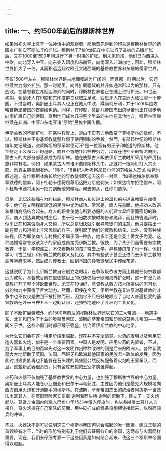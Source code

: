 ```yaml
---
---
---
```

title: 一、约1500年前后的穆斯林世界
---



如果当初火星上真有一位神话中的观察者，那他首先得到的印象是穆斯林世界的范围之广和它不断进行的扩张。穆斯林于7和8世纪在中东进行了最初的迅猛扩张后，又在1000至1500年间进行了另一时期的扩张。到末尾阶段，他们已向西进入中欧，向北穿入中亚。向东突入印度和东南亚，向南深入非洲内地；因此，穆斯林世界扩大了一倍，其面积远远超过欧亚大陆西端的基督教世界和东端的儒家世界。

不仅1500年左右，穆斯林世界是占地面积最为广阔的，而且那一时期以后，它还继续大力向外扩张。那一时期里，向外扩展疆域的并非如通常所以为的那样，只有西欧。在基督教世界抵达海外的同时，穆斯林世界也正在陆上进行扩张。16世纪初期，葡萄牙人在印度和东印度群岛获取立足点，西班牙人在美洲大陆征服一个帝国。不过当时，奥斯曼土耳其人也正在闯入中欧，蹂躏匈牙利，并于1529年围攻哈普斯堡帝国的首都维也纳。同样，在印度，莫卧儿帝国杰出的皇帝也正在稳步地向南扩展自己的帝国，直到他们成为几乎整个半岛的主地在其他地方，穆斯林信仰继续在非洲、中亚和东南亚诸"原始"民族中间传播。

伊斯兰教的不断扩张，在某种程度上，是由于它有力地改变了非穆斯林的信仰，不过，穆斯林并不象基督教徒那样惯于使用强制的手段。然而，有部15世纪的穆斯林编年史记载道，突厥斯坦的穆罕默德可汗"是一位富有的王子和地道的穆斯林。他坚持走正义和公正的道路，而且不懈地作出种种努力，以致在他神圣的统治期间，蒙古人的大部分部落都成为穆斯林。他在使蒙古人皈依伊斯兰教时所采用的严厉措施非常有名。例如，如果蒙古人有谁不戴穆斯林头巾，那就将一根蹄钉打入其头部。愿真主赐福酬报他。"同样，18世纪末叶考察尼日尔河的苏格兰人芒戈·帕克也叙述道，有位穆斯林酋长给他的异教徒邻居送去这样一封信："如果达梅尔信奉穆罕默德的信仰，阿卜杜勒卡德将屈尊用这把刀给他剃头；如果达梅尔拒绝信奉，阿卜杜勒卡德将用另一把刀割断他的喉咙。何去何从，任你们选择。"

但是，比起这些强有力的措施，穆斯林商人和传道士的温和的布道说教要有效得多；他们在文明程度较低的民族中尤为成功。常常是，商人先露面，他把劝人改宗和推销商品结合起来。商人的职业使他与所要劝服的人们建立起经常而密切的联系。商人到达异教徒村庄后，由于他一日数次按时祷告和跪拜，而且祷告跪拜时，似乎正在和某位隐身人交谈，所以总是很快就引起异教徒们的注意。他只要摆出一副在智力和道德上非常优越的样子，就引起了他们的尊敬和信任。此外，没有种族歧视，因为即使商人与村民们不属于同一种族，他多半还是会娶土著女子为妻。这种通婚常常导致该女子的家庭成员接受伊斯兰教。很快，为了孩子们而需要有宗教教育，于是，学校建立，不仅穆斯林的孩子常去上学，异教徒的孩子也一样。他们学习《古兰径》和伊斯兰教的教义及礼仪。其中有些孩子甚至还进而去伊斯兰教的高等学府求学，然后成为传教士，回到本国的异教徒居民中传经布道。

这就说明了为什么伊斯兰教自它创立之时起，在争取皈依者方面比其他任何宗教都远为成功。基督教目前在信徒数目上的优势仅始于欧洲海外扩张时，这一扩张为基督教打开了整个非欧亚世界。尤其在19世纪，基督教从西方技术所提供的无可比拟的物力中获得了巨大动力。然而，即使在今天，伊斯兰教在非洲反对基督教的斗争中也不仅仅是做到不被打败而已，因为它不只极好地顺应了当地人普遍接受的基督教站在外来白种主人一边的认识，还独特地适应了非洲的土著文化。

除了不断扩展疆域外，约1500年前后的穆斯林世界还以它的三大帝国——地跨中东、北非和巴尔干半岛的奥斯曼帝国、波斯的萨菲帝国和印度的莫卧儿帝国——而闻名于世。这些帝国当时都已臻于强盛，统治着伊斯兰教的中心地带。

为什么它们会在这一特定阶段里崛起，现在并不完全清楚。火药的发明以及利用它造火器和火炮，似乎是一个重要因素。中国人是发明、应用火药的先驱者，不过，为了军事上的目的而率先对这一发明作出种种改进的则是后来的欧洲人。各种新武器大大地帮助了英国、法国、西班牙和欧洲其他国家的民族君主政体的发展，因为此时封建贵族再也不能躲在石头建的城堡里公然反抗配备着火炮的王室军队，而且，这些新武器很昂贵，只有金库充裕的王室才购置得起。

火药和火器不仅加强了基督教世界的中心力量，也加强了穆斯林世界的中心力量。奥斯曼土耳其人能在小亚细亚和巴尔干半岛获胜，主要因为他们是最先大规模地向西方借用火炮和开炮能手的穆斯林。在波斯，萨菲帝国杰出的统治者阿拔斯一世效法土耳其人，在英国冒险家安东尼·谢利和罗伯特·谢利的帮助下，建立了一支火炮部队。莫卧儿帝国的创建人巴布尔干1523年侵入印度时，也以奥斯曼土耳其人为榜样，将火炮排在自己军队的前面，用牛皮拧成的绳条将炮架连接起来，以粉碎骑兵的冲锋。

不过，火器决不是可以说明这三个穆斯林帝国何以会崛起的唯一因素。建立王朝的首领极有才干，当时的形势特别有利于他们去征服各自的帝国，这两点与火器同样重要。现在，我们来仔细考察一下这些因素是如何结合起来、使这三个穆斯林帝国得以崛起。